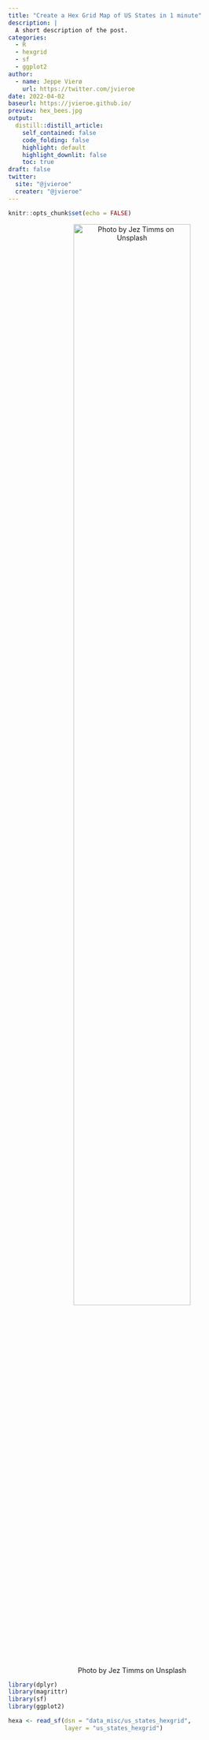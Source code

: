 ```yaml
---
title: "Create a Hex Grid Map of US States in 1 minute"
description: |
  A short description of the post.
categories:
  - R
  - hexgrid
  - sf
  - ggplot2
author:
  - name: Jeppe Vierø
    url: https://twitter.com/jvieroe
date: 2022-04-02
baseurl: https://jvieroe.github.io/
preview: hex_bees.jpg
output:
  distill::distill_article:
    self_contained: false
    code_folding: false
    highlight: default
    highlight_downlit: false
    toc: true
draft: false
twitter:
  site: "@jvieroe"
  creater: "@jvieroe"
---
```



```r
knitr::opts_chunk$set(echo = FALSE)
```

<center>
![Photo by Jez Timms on Unsplash](hex_bees.jpg){width=75%}

</center>


```r
library(dplyr)
library(magrittr)
library(sf)
library(ggplot2)

```




```r
hexa <- read_sf(dsn = "data_misc/us_states_hexgrid",
                layer = "us_states_hexgrid")

```

